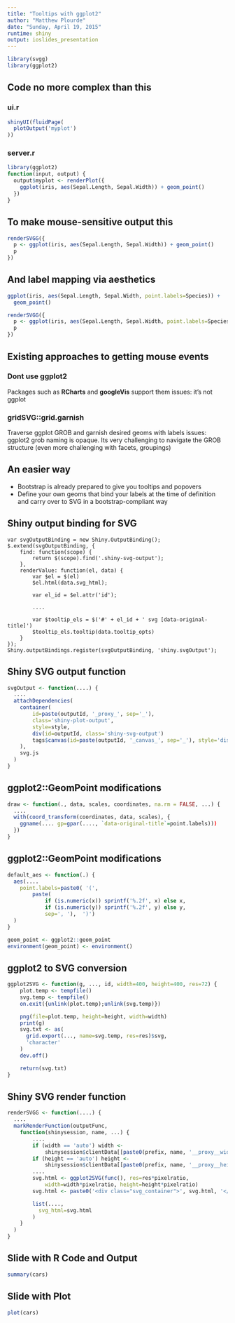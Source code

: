---
title: "Tooltips with ggplot2"
author: "Matthew Plourde"
date: "Sunday, April 19, 2015"
runtime: shiny
output: ioslides_presentation
---


```{r, include=FALSE, cache=FALSE, echo=FALSE}
library(svgg)
library(ggplot2)
```

## Code no more complex than this

### ui.r
```{r, eval=FALSE, echo=TRUE}
shinyUI(fluidPage(
  plotOutput('myplot')  
))
```

### server.r
```{r, eval=FALSE, echo=TRUE}
library(ggplot2)
function(input, output) {
  output$myplot <- renderPlot({  
    ggplot(iris, aes(Sepal.Length, Sepal.Width)) + geom_point()
  })
}
```


## To make mouse-sensitive output this

```{r, echo=FALSE}
renderSVGG({
  p <- ggplot(iris, aes(Sepal.Length, Sepal.Width)) + geom_point()
  p
})
```

## And label mapping via aesthetics

```{r, eval=FALSE, echo=TRUE}
ggplot(iris, aes(Sepal.Length, Sepal.Width, point.labels=Species)) + 
  geom_point()
```

```{r, echo=FALSE}
renderSVGG({
  p <- ggplot(iris, aes(Sepal.Length, Sepal.Width, point.labels=Species)) + geom_point()
  p
})
```

## Existing approaches to getting mouse events

### Dont use ggplot2
Packages such as **RCharts** and **googleVis** support them
issues: it's not ggplot

### gridSVG::grid.garnish
Traverse ggplot GROB and garnish desired geoms with labels
issues: ggplot2 grob naming is opaque. Its very challenging to navigate the GROB structure (even more challenging with facets, groupings)


## An easier way

- Bootstrap is already prepared to give you tooltips and popovers
- Define your own geoms that bind your labels at the time of definition and carry over to SVG in a bootstrap-compliant way

## Shiny output binding for SVG

```
var svgOutputBinding = new Shiny.OutputBinding(); 
$.extend(svgOutputBinding, {
    find: function(scope) {
        return $(scope).find('.shiny-svg-output');
    },
    renderValue: function(el, data) {
        var $el = $(el)
        $el.html(data.svg_html);

        var el_id = $el.attr('id');

        ....

        var $tooltip_els = $('#' + el_id + ' svg [data-original-title]')
        $tooltip_els.tooltip(data.tooltip_opts)
    }
});
Shiny.outputBindings.register(svgOutputBinding, 'shiny.svgOutput');

```

## Shiny SVG output function
```{r, eval=FALSE}
svgOutput <- function(....) {
  ....
  attachDependencies(
    container(
        id=paste(outputId, '_proxy_', sep='_'), 
        class='shiny-plot-output', 
        style=style, 
        div(id=outputId, class='shiny-svg-output')
        tags$canvas(id=paste(outputId, '_canvas_', sep='_'), style='display:none')
    ),
    svg.js
  )
}
``` 

## ggplot2::GeomPoint modifications
```{r, eval=FALSE}
draw <- function(., data, scales, coordinates, na.rm = FALSE, ...) {
  ....
  with(coord_transform(coordinates, data, scales), {
    ggname(.... gp=gpar(...., `data-original-title`=point.labels)))
  })
}
```

## ggplot2::GeomPoint modifications
```{r, eval=FALSE}
default_aes <- function(.) {
  aes(....
    point.labels=paste0( '(', 
        paste(
            if (is.numeric(x)) sprintf('%.2f', x) else x, 
            if (is.numeric(y)) sprintf('%.2f', y) else y,
            sep=', '),  ')')
  )
}
```

```{r, eval=FALSE}
geom_point <- ggplot2::geom_point
environment(geom_point) <- environment()
```

## ggplot2 to SVG conversion
```{r, eval=FALSE}
ggplot2SVG <- function(g, ..., id, width=400, height=400, res=72) {
    plot.temp <- tempfile()
    svg.temp <- tempfile()
    on.exit({unlink(plot.temp);unlink(svg.temp)})

    png(file=plot.temp, height=height, width=width)
    print(g)
    svg.txt <- as(
      grid.export(..., name=svg.temp, res=res)$svg, 
      'character'
    )
    dev.off()

    return(svg.txt)
}
```

## Shiny SVG render function
```{r, eval=FALSE}
renderSVGG <- function(....) {
  ....
  markRenderFunction(outputFunc, 
    function(shinysession, name, ...) {
        ....
        if (width == 'auto') width <- 
            shinysession$clientData[[paste0(prefix, name, '__proxy__width')]]
        if (height == 'auto') height <- 
            shinysession$clientData[[paste0(prefix, name, '__proxy__height')]]
        ....
        svg.html <- ggplot2SVG(func(), res=res*pixelratio, 
            width=width*pixelratio, height=height*pixelratio)
        svg.html <- paste0('<div class="svg_container">', svg.html, '</div>')

        list(....,
          svg_html=svg.html
        )
    }
  )
}
```



## Slide with R Code and Output

```{r}
summary(cars)
```

## Slide with Plot

```{r, echo=FALSE}
plot(cars)
```

